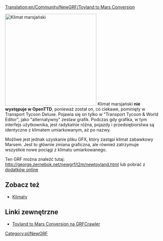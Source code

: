 [[Translation:en/Community/NewGRF/Toyland to Mars Conversion]]


[[File:en/Marsscreenshot.png|thumb|300px|right|Klimat marsjański]]
Klimat marsjański '''nie występuje w OpenTTD''', ponieważ został on, co ciekawe, pominięty w Transport Tycoon Deluxe. Pojawia się on tylko w "Transport Tycoon & World Editor", jako "alternatywny" zestaw grafik. Podczas gdy grafika, w tym interfejs użytkownika, jest radykalnie różna, pojazdy i przedsiębiorstwa są identyczne z klimatem umiarkowanym, aż po nazwy.

Możliwe jest jednak uzyskanie pliku GFX, który zastąpi klimat zabawkowy Marsem. Jest to głównie zmiana graficzna, ale również zatrzymuje wszystkie nowe pociągi z klimatu umiarkowanego.

Ten GRF można znaleźć tutaj: http://george.zernebok.net/newgrf/t2m/newtoyland.html lub pobrać z [[pl/Dodatki online|dodatków online]]

{{en/-}}

== Zobacz też ==
* [[pl/Klimaty|Klimaty]]

== Linki zewnętrzne ==
* [http://grfcrawler.tt-forums.net/details.php?do=details&id=39 Toyland to Mars Conversion na GRFCrawler]

[[Category:pl/NewGRF]]